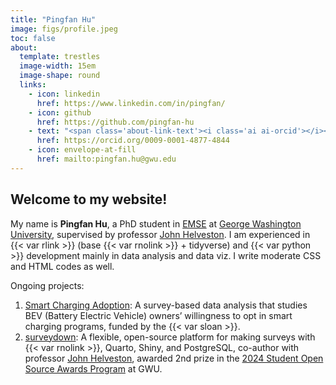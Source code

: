```yaml
---
title: "Pingfan Hu"
image: figs/profile.jpeg
toc: false
about:
  template: trestles
  image-width: 15em
  image-shape: round
  links:
    - icon: linkedin
      href: https://www.linkedin.com/in/pingfan/
    - icon: github
      href: https://github.com/pingfan-hu
    - text: "<span class='about-link-text'><i class='ai ai-orcid'></i></span>"
      href: https://orcid.org/0009-0001-4877-4844
    - icon: envelope-at-fill
      href: mailto:pingfan.hu@gwu.edu
---
```


## Welcome to my website!

My name is **Pingfan Hu**, a PhD student in [EMSE](https://emse.engineering.gwu.edu/) at [George Washington University](https://www.gwu.edu/), supervised by professor [John Helveston](https://www.jhelvy.com). I am experienced in {{< var rlink >}} (base {{< var rnolink >}} + tidyverse) and {{< var python >}} development mainly in data analysis and data viz. I write moderate CSS and HTML codes as well.

Ongoing projects:

1. [Smart Charging Adoption](https://sc.pingfanhu.com): A survey-based data analysis that studies BEV (Battery Electric Vehicle) owners' willingness to opt in smart charging programs, funded by the {{< var sloan >}}.
2. [surveydown](https://surveydown.org): A flexible, open-source platform for making surveys with {{< var rnolink >}}, Quarto, Shiny, and PostgreSQL, co-author with professor [John Helveston](https://www.jhelvy.com), awarded 2nd prize in the [2024 Student Open Source Awards Program](https://ospo.gwu.edu/2024-student-open-source-award-winners) at GWU.
